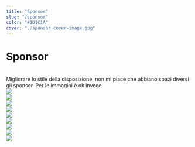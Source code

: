 ```yaml
---
title: "Sponsor"
slug: "/sponsor"
color: "#1D1C1A"
cover: "./sponsor-cover-image.jpg"
---
```


# Sponsor
<br/>
Migliorare lo stile della disposizione, non mi piace che abbiano spazi diversi gli sponsor. Per le immagini è ok invece

<div class="container">
  <div class="row">
    <div class="col">
        <img src="https://res.cloudinary.com/dnqt3rs6f/image/upload/w_auto,c_scale,q_75,f_auto/v1638300364/sponsor-sito-3d/logo-Cecam.png"/>
    </div>
    <div class="col">
        <img src="https://res.cloudinary.com/dnqt3rs6f/image/upload/w_auto,c_scale,q_75,f_auto/v1638300364/sponsor-sito-3d/logo-Betamotor.png"/>
    </div>
    <div class="col">
      <img src="https://res.cloudinary.com/dnqt3rs6f/image/upload/w_auto,c_scale,q_75,f_auto/v1638300364/sponsor-sito-3d/logo-Betamotor.png"/>
    </div>
  </div>
  <div class="row">
    <div class="col">
      <img src="https://res.cloudinary.com/dnqt3rs6f/image/upload/w_auto,c_scale,q_75,f_auto/v1638300364/sponsor-sito-3d/logo-Betamotor.png"/>
    </div>
    <div class="col">
       <img src="https://res.cloudinary.com/dnqt3rs6f/image/upload/w_auto,c_scale,q_75,f_auto/v1638300364/sponsor-sito-3d/logo-Airoh.png"/>
    </div>
    <div class="col">
      <img src="https://res.cloudinary.com/dnqt3rs6f/image/upload/w_auto,c_scale,q_75,f_auto/v1638300364/sponsor-sito-3d/logo-Sidi.png"/> 
    </div>
  </div>
  <div class="row">
    <div class="col">
      <img src="https://res.cloudinary.com/dnqt3rs6f/image/upload/w_auto,c_scale,q_75,f_auto/v1638300364/sponsor-sito-3d/logo-Bardahl.png"/> 
    </div>
    <div class="col">
      <img src="https://res.cloudinary.com/dnqt3rs6f/image/upload/w_auto,c_scale,q_75,f_auto/v1638300364/sponsor-sito-3d/logo-Betamotor.png"/>
    </div>
    <div class="col">
      <img src="https://res.cloudinary.com/dnqt3rs6f/image/upload/w_auto,c_scale,q_75,f_auto/v1638300364/sponsor-sito-3d/logo-Betamotor.png"/>
    </div>
  </div>
</div>